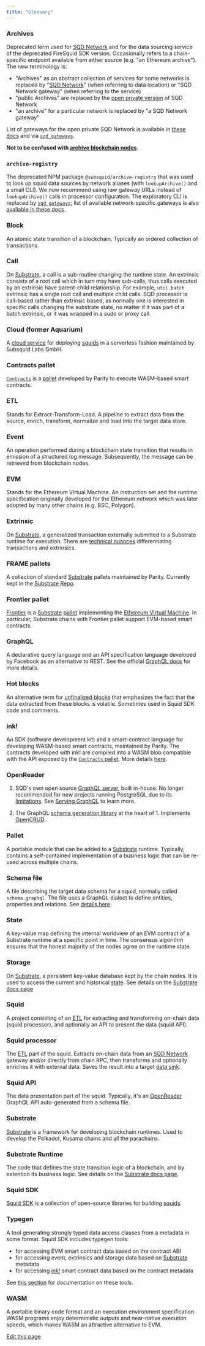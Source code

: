 ```yaml
---
title: "Glossary"
---
```


### Archives[​](#archives "Direct link to Archives")

Deprecated term used for [SQD Network](/subsquid-network/) and for the data sourcing service of the deprecated FireSquid SDK version. Occasionally refers to a chain-specific endpoint available from either source (e.g. "an Ethereum archive"). The new terminology is:

* "Archives" as an abstract collection of services for some networks is replaced by "[SQD Network](/subsquid-network/)" (when referring to data location) or "SQD Network gateway" (when referring to the service)
* "public Archives" are replaced by the [open private version](/subsquid-network/overview/#open-private-network) of SQD Network
* "an archive" for a particular network is replaced by "a SQD Network gateway"

List of gateways for the open private SQD Network is available in [these docs](/subsquid-network/reference/networks/) and via [`sqd gateways`](/squid-cli/gateways/).

**Not to be confused with [archive blockchain nodes](https://ethereum.org/developers/docs/nodes-and-clients/archive-nodes)**.

### `archive-registry`[​](#archive-registry "Direct link to archive-registry")

The deprecated NPM package `@subsquid/archive-registry` that was used to look up squid data sources by network aliases (with `lookupArchive()` and a small CLI). We now recommend using raw gateway URLs instead of `lookupArchive()` calls in processor configuration. The exploratory CLI is replaced by [`sqd gateways`](/squid-cli/gateways/); list of available network-specific gateways is also [available in these docs](/subsquid-network/reference/networks/).

### Block[​](#block "Direct link to Block")

An atomic state transition of a blockchain. Typically an ordered collection of transactions.

### Call[​](#call "Direct link to Call")

On [Substrate](#substrate), a call is a sub-routine changing the runtime state. An extrinsic consists of a root call which in turn may have sub-calls, thus calls executed by an extrinsic have parent-child relationship. For example, `util.batch` extrinsic has a single root call and multiple child calls. SQD processor is call-based rather than extrinsic based, as normally one is interested in specific calls changing the substrate state, no matter if it was part of a batch extrinsic, or it was wrapped in a sudo or proxy call.

### Cloud (former Aquarium)[​](#cloud-former-aquarium "Direct link to Cloud (former Aquarium)")

A [cloud service](/cloud/) for deploying [squids](#squid) in a serverless fashion maintained by Subsquid Labs GmbH.

### Contracts pallet[​](#contracts-pallet "Direct link to Contracts pallet")

[`Contracts`](https://substrate-developer-hub.github.io/substrate-how-to-guides/docs/pallet-design/add-contracts-pallet/) is a [pallet](#pallet) developed by Parity to execute WASM-based smart contracts.

### ETL[​](#etl "Direct link to ETL")

Stands for Extract-Transform-Load. A pipeline to extract data from the source, enrich, transform, normalize and load into the target data store.

### Event[​](#event "Direct link to Event")

An operation performed during a blockchain state transition that results in emission of a structured log message. Subsequently, the message can be retrieved from blockchain nodes.

### EVM[​](#evm "Direct link to EVM")

Stands for the Ethereum Virtual Machine. An instruction set and the runtime specification originally developed for the Ethereum network which was later adopted by many other chains (e.g. BSC, Polygon).

### Extrinsic[​](#extrinsic "Direct link to Extrinsic")

On [Substrate](#substrate), a generalized transaction externally submitted to a Substrate runtime for execution. There are [technical nuances](https://substrate.stackexchange.com/questions/2248/is-a-transaction-an-extrinsic) differentiating transactions and extrinsics.

### FRAME pallets[​](#frame-pallets "Direct link to FRAME pallets")

A collection of standard [Substrate](#substrate) pallets maintained by Parity. Currently kept in the [Substrate Repo](https://github.com/paritytech/substrate/tree/master/frame).

### Frontier pallet[​](#frontier-pallet "Direct link to Frontier pallet")

[Frontier](https://github.com/polkadot-evm/frontier) is a [Substrate](#substrate) [pallet](#pallet) implementing the [Ethereum Virtual Machine](#evm). In particular, Substrate chains with Frontier pallet support EVM-based smart contracts.

### GraphQL[​](#graphql "Direct link to GraphQL")

A declarative query language and an API specification language developed by Facebook as an alternative to REST. See the official [GraphQL docs](https://graphql.org/) for more details.

### Hot blocks[​](#hot-blocks "Direct link to Hot blocks")

An alternative term for [unfinalized blocks](/sdk/resources/unfinalized-blocks/) that emphasizes the fact that the data extracted from these blocks is volatile. Sometimes used in Squid SDK code and comments.

### ink\![​](#ink "Direct link to ink!")

An SDK (software development kit) and a smart-contract language for developing WASM-based smart contracts, maintained by Parity. The contracts developed with ink! are compiled into a WASM blob compatible with the API exposed by the [`Contracts` pallet](#contracts-pallet). More details [here](https://use.ink).

### OpenReader[​](#openreader "Direct link to OpenReader")

1. SQD's own open source [GraphQL server](/sdk/reference/openreader-server/overview/), built in-house. No longer recommended for new projects running PostgreSQL due to its [limitations](/sdk/reference/openreader-server/overview/#limitations). See [Serving GraphQL](/sdk/resources/serving-graphql/) to learn more.

2. The GraphQL [schema generation library](https://github.com/subsquid/squid-sdk/tree/master/graphql/openreader) at the heart of 1. Implements [OpenCRUD](https://www.opencrud.org/).

### Pallet[​](#pallet "Direct link to Pallet")

A portable module that can be added to a [Substrate](#substrate) runtime. Typically, contains a self-contained implementation of a business logic that can be re-used across multiple chains.

### Schema file[​](#schema-file "Direct link to Schema file")

A file describing the target data schema for a squid, normally called `schema.graphql`. The file uses a GraphQL dialect to define entities, properties and relations. See [details here](/sdk/reference/schema-file/).

### State[​](#state "Direct link to State")

A key-value map defining the internal worldview of an EVM contract of a Substrate runtime at a specific point in time. The consensus algorithm ensures that the honest majority of the nodes agree on the runtime state.

### Storage[​](#storage "Direct link to Storage")

On [Substrate](#substrate), a persistent key-value database kept by the chain nodes. It is used to access the current and historical [state](#state). See details on the [Substrate docs page](https://docs.substrate.io/fundamentals/state-transitions-and-storage/)

### Squid[​](#squid "Direct link to Squid")

A project consisting of an [ETL](#etl) for extracting and transforming on-chain data (squid processor), and optionally an API to present the data (squid API).

### Squid processor[​](#squid-processor "Direct link to Squid processor")

The [ETL](#etl) part of the squid. Extracts on-chain data from an [SQD Network](/subsquid-network/) gateway and/or directly from chain RPC, then transforms and optionally enriches it with external data. Saves the result into a target [data sink](/sdk/reference/store/).

### Squid API[​](#squid-api "Direct link to Squid API")

The data presentation part of the squid. Typically, it's an [OpenReader](#openreader) GraphQL API auto-generated from a schema file.

### Substrate[​](#substrate "Direct link to Substrate")

[Substrate](https://substrate.io) is a framework for developing blockchain runtimes. Used to develop the Polkadot, Kusama chains and all the parachains.

### Substrate Runtime[​](#substrate-runtime "Direct link to Substrate Runtime")

The code that defines the state transition logic of a blockchain, and by extention its business logic. See details on the [Substrate docs page](https://docs.substrate.io/fundamentals/architecture/).

### Squid SDK[​](#squid-sdk "Direct link to Squid SDK")

[Squid SDK](/sdk/) is a collection of open-source libraries for building [squids](#squid).

### Typegen[​](#typegen "Direct link to Typegen")

A tool generating strongly typed data access classes from a metadata in some format. Squid SDK includes typegen tools:

* for accessing EVM smart contract data based on the contract ABI
* for accessing event, extrinsics and storage data based on [Substrate](#substrate) metadata
* for accessing [ink!](#ink) smart contract data based on the contract metadata

See [this section](/sdk/resources/tools/typegen/) for documentation on these tools.

### WASM[​](#wasm "Direct link to WASM")

A portable binary code format and an execution environment specification. WASM programs enjoy deterministic outputs and near-native execution speeds, which makes WASM an attractive alternative to EVM.

[Edit this page](https://github.com/subsquid/docs/edit/master/docs/glossary.md)
